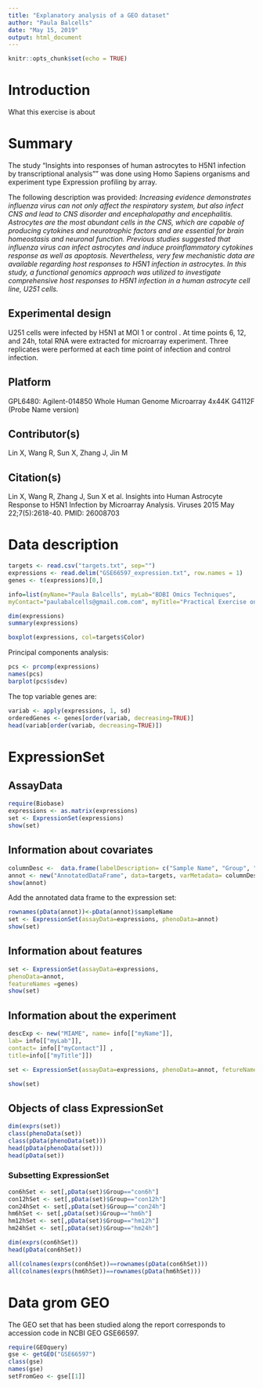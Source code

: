 ```yaml
---
title: "Explanatory analysis of a GEO dataset"
author: "Paula Balcells"
date: "May 15, 2019"
output: html_document
---
```


```r
knitr::opts_chunk$set(echo = TRUE)
```

# Introduction

What this exercise is about

# Summary

The study "Insights into responses of human astrocytes to H5N1 infection by transcriptional analysis""
was done using Homo Sapiens organisms and experiment type	Expression profiling by array.

The following description was provided:	
*Increasing evidence demonstrates influenza virus can not only affect the respiratory system, but also infect CNS and lead to CNS disorder and encephalopathy and encephalitis. Astrocytes are the most abundant cells in the CNS, which are capable of producing cytokines and neurotrophic factors and are essential for brain homeostasis and neuronal function. Previous studies suggested that influenza virus can infect astrocytes and induce proinflammatory cytokines response as well as apoptosis. Nevertheless, very few mechanistic data are available regarding host responses to H5N1 infection in astrocytes. In this study, a functional genomics approach was utilized to investigate comprehensive host responses to H5N1 infection in a human astrocyte cell line, U251 cells.*
 	
## Experimental design	
U251 cells were infected by H5N1 at MOI 1 or control . At time points 6, 12, and 24h, total RNA were extracted for microarray experiment. Three replicates were performed at each time point of infection and control infection.
 	
## Platform
GPL6480:	Agilent-014850 Whole Human Genome Microarray 4x44K G4112F (Probe Name version)
 	
## Contributor(s)	
Lin X, Wang R, Sun X, Zhang J, Jin M

## Citation(s)	
Lin X, Wang R, Zhang J, Sun X et al. Insights into Human Astrocyte Response to H5N1 Infection by Microarray Analysis. Viruses 2015 May 22;7(5):2618-40. PMID: 26008703

# Data description

```r
targets <- read.csv("targets.txt", sep="")
expressions <- read.delim("GSE66597_expression.txt", row.names = 1)
genes <- t(expressions)[0,]
```

```r
info=list(myName="Paula Balcells", myLab="BDBI Omics Techniques",
myContact="paulabalcells@gmail.com.com", myTitle="Practical Exercise on ExpressionSets")
```

```r
dim(expressions)
summary(expressions)
```

```r
boxplot(expressions, col=targets$Color)
```

Principal components analysis:

```r
pcs <- prcomp(expressions)
names(pcs)
barplot(pcs$sdev)
```

The top variable genes are:

```r
variab <- apply(expressions, 1, sd)
orderedGenes <- genes[order(variab, decreasing=TRUE)]
head(variab[order(variab, decreasing=TRUE)])
```

# ExpressionSet

## AssayData

```r
require(Biobase)
expressions <- as.matrix(expressions)
set <- ExpressionSet(expressions)
show(set)
```

## Information about covariates
```r
columnDesc <-  data.frame(labelDescription= c("Sample Name", "Group", "Replicate", "Color"))
annot <- new("AnnotatedDataFrame", data=targets, varMetadata= columnDesc)
show(annot)
```

Add the annotated data frame to the expression set:

```r
rownames(pData(annot))<-pData(annot)$sampleName
set <- ExpressionSet(assayData=expressions, phenoData=annot)
show(set)
```

## Information about features
```r
set <- ExpressionSet(assayData=expressions,
phenoData=annot,
featureNames =genes)
show(set)
```

## Information about the experiment

```r
descExp <- new("MIAME", name= info[["myName"]],
lab= info[["myLab"]],
contact= info[["myContact"]] ,
title=info[["myTitle"]])

set <- ExpressionSet(assayData=expressions, phenoData=annot, fetureNames=genes, experimentData=descExp)

show(set)
```

## Objects of class ExpressionSet

```r
dim(exprs(set))
class(phenoData(set))
class(pData(phenoData(set)))
head(pData(phenoData(set)))
head(pData(set))
```

### Subsetting ExpressionSet

```r
con6hSet <- set[,pData(set)$Group=="con6h"]
con12hSet <- set[,pData(set)$Group=="con12h"]
con24hSet <- set[,pData(set)$Group=="con24h"]
hm6hSet <- set[,pData(set)$Group=="hm6h"]
hm12hSet <- set[,pData(set)$Group=="hm12h"]
hm24hSet <- set[,pData(set)$Group=="hm24h"]

dim(exprs(con6hSet))
head(pData(con6hSet))

all(colnames(exprs(con6hSet))==rownames(pData(con6hSet)))
all(colnames(exprs(hm6hSet))==rownames(pData(hm6hSet)))
```

# Data grom GEO

The GEO set that has been studied along the report corresponds to accession code in NCBI GEO GSE66597.

```r
require(GEOquery)
gse <- getGEO("GSE66597")
class(gse)
names(gse)
setFromGeo <- gse[[1]]
```

